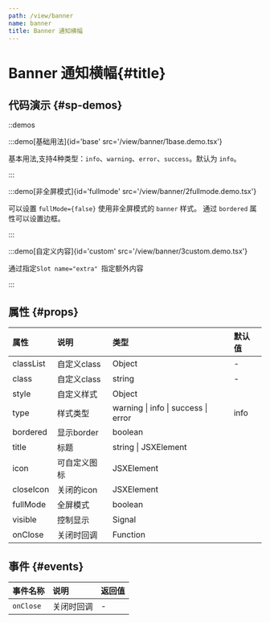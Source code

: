 ```yaml
---
path: /view/banner
name: banner
title: Banner 通知横幅
---
```



<div class="sys-ctx-main-left">

# Banner 通知横幅\{#title\}

## 代码演示 \{#sp-demos\}

::demos

:::demo[基础用法]{id='base' src='/view/banner/1base.demo.tsx'}

基本用法,支持4种类型：`info`、`warning`、`error`、`success`。默认为 `info`。

:::



:::demo[非全屏模式]{id='fullmode' src='/view/banner/2fullmode.demo.tsx'}

可以设置 `fullMode={false}` 使用非全屏模式的 `banner` 样式。 通过 `bordered` 属性可以设置边框。

:::



:::demo[自定义内容]{id='custom' src='/view/banner/3custom.demo.tsx'}

通过指定`Slot name="extra" `指定额外内容

:::




## 属性 \{#props\}

| 属性 | 说明 | 类型 | 默认值 |
| :--- | :---- | :--- | :--- |
|classList|自定义class|Object|-|
|class|自定义class|string|-|
|style|自定义样式|Object||
|type|样式类型|warning &#124; info &#124; success &#124; error|info|
|bordered|显示border|boolean||
|title|标题|string &#124; JSXElement||
|icon|可自定义图标|JSXElement||
|closeIcon|关闭的icon|JSXElement||
|fullMode|全屏模式|boolean||
|visible|控制显示|Signal||
|onClose|关闭时回调|Function||


## 事件 \{#events\}

| 事件名称 | 说明 | 返回值|
| :--- | :---- | :--- |
|`onClose`|关闭时回调|-|

</div>

